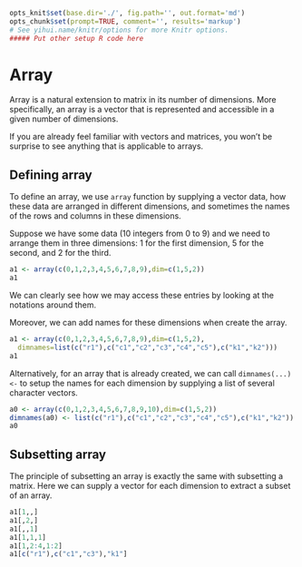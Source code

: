 ```r
opts_knit$set(base.dir='./', fig.path='', out.format='md')
opts_chunk$set(prompt=TRUE, comment='', results='markup')
# See yihui.name/knitr/options for more Knitr options.
##### Put other setup R code here

```

# Array

Array is a natural extension to matrix in its number of dimensions. More specifically, an array is a vector that is represented and accessible in a given number of dimensions. 

If you are already feel familiar with vectors and matrices, you won't be surprise to see anything that is applicable to arrays.

## Defining array

To define an array, we use `array` function by supplying a vector data, how these data are arranged in different dimensions, and sometimes the names of the rows and columns in these dimensions.

Suppose we have some data (10 integers from 0 to 9) and we need to arrange them in three dimensions: 1 for the first dimension, 5 for the second, and 2 for the third.

```r
a1 <- array(c(0,1,2,3,4,5,6,7,8,9),dim=c(1,5,2))
a1
```

We can clearly see how we may access these entries by looking at the notations around them.

Moreover, we can add names for these dimensions when create the array.

```r
a1 <- array(c(0,1,2,3,4,5,6,7,8,9),dim=c(1,5,2),
  dimnames=list(c("r1"),c("c1","c2","c3","c4","c5"),c("k1","k2")))
a1
```

Alternatively, for an array that is already created, we can call `dimnames(...) <-` to setup the names for each dimension by supplying a list of several character vectors.

```r
a0 <- array(c(0,1,2,3,4,5,6,7,8,9,10),dim=c(1,5,2))
dimnames(a0) <- list(c("r1"),c("c1","c2","c3","c4","c5"),c("k1","k2"))
a0
```

## Subsetting array

The principle of subsetting an array is exactly the same with subsetting a matrix. Here we can supply a vector for each dimension to extract a subset of an array.

```r
a1[1,,]
a1[,2,]
a1[,,1]
a1[1,1,1]
a1[1,2:4,1:2]
a1[c("r1"),c("c1","c3"),"k1"]
```

